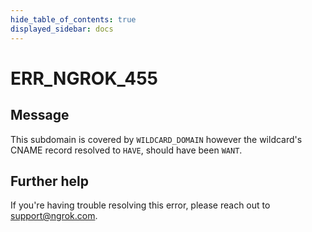 ```yaml
---
hide_table_of_contents: true
displayed_sidebar: docs
---
```



# ERR_NGROK_455

## Message

This subdomain is covered by `WILDCARD_DOMAIN` however the wildcard's CNAME record resolved to `HAVE`, should have been `WANT`.

<ErrorDetails error="err_ngrok_455" />

## Further help

If you're having trouble resolving this error, please reach out to [support@ngrok.com](mailto:support@ngrok.com?subject=Help%20with%20ERR_NGROK_455).

